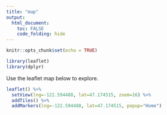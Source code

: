 ```yaml
---
title: "map"
output: 
  html_document:
    toc: FALSE
    code_folding: hide
---
```


```r
knitr::opts_chunk$set(echo = TRUE)
```

```r
library(leaflet)
library(dplyr)
```

Use the leaflet map below to explore.
```r
leaflet() %>% 
  setView(lng=-122.594488, lat=47.174515, zoom=16) %>% 
  addTiles() %>% 
  addMarkers(lng=-122.594488, lat=47.174515, popup="Home")
```


